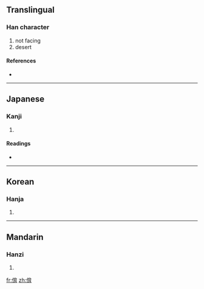==Translingual==

===Han character===
{{Han char|rn=9|rad=人|as=09|sn=11|four=2122<sub>7</sub>|canj=人中心月 (OLPB)}}

# not facing
# desert

====References====
* {{Han ref|kx=0111.010|dkj=00865|dj=0237.020|hdz=10188.140|uh=505D|ud=20573|bh=D453|bd=54355}}

----

==Japanese==

===Kanji===
{{ja-kanji|grade=|rs=人09}}

# {{defn|Japanese|sort=人09}}

====Readings====
* {{ja-readings|on=[[はい]] (hai), [[ばい]] (bai)|kun=[[すてる]] (suteru), [[そむく]] (somuku)}}

----

==Korean==

===Hanja===
{{ko-hanja|hangeul=배|rv=bae|mr=pae}}

# {{defn|Korean|sort=人09}}

----

==Mandarin==

===Hanzi===
{{cmn-hanzi|pin=[[bèi]] ([[bei4]])|wg=pei<sup>4</sup>}}

# {{defn|Mandarin|sort=人09}}

[[fr:偝]]
[[zh:偝]]